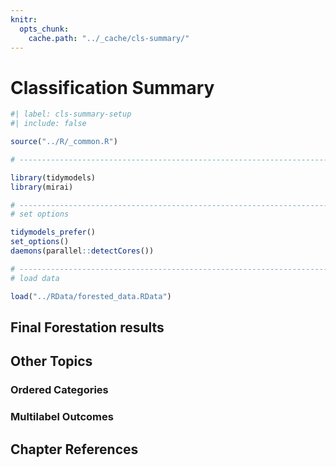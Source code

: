 ```yaml
---
knitr:
  opts_chunk:
    cache.path: "../_cache/cls-summary/"
---
```


# Classification Summary {#sec-cls-summary}

```r
#| label: cls-summary-setup
#| include: false

source("../R/_common.R")

# ------------------------------------------------------------------------------

library(tidymodels)
library(mirai)

# ------------------------------------------------------------------------------
# set options

tidymodels_prefer()
set_options()
daemons(parallel::detectCores())

# ------------------------------------------------------------------------------
# load data 

load("../RData/forested_data.RData")
```

## Final Forestation results  {#sec-forestation-final}

## Other Topics 

### Ordered Categories  {#sec-cls-ordered}

### Multilabel Outcomes {#sec-multilabel}

## Chapter References {.unnumbered}
